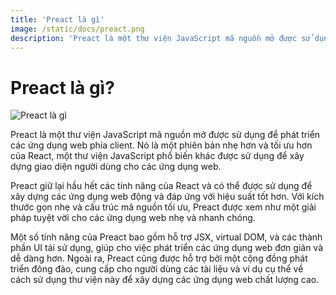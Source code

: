 ```yaml
---
title: 'Preact là gì'
image: /static/docs/preact.png
description: 'Preact là một thư viện JavaScript mã nguồn mở được sử dụng để phát triển các ứng dụng web phía client. Nó là một phiên bản nhẹ hơn và tối ưu hơn của React'
---
```


# Preact là gì?

![Preact là gì](/static/docs/preact.png)

Preact là một thư viện JavaScript mã nguồn mở được sử dụng để phát triển các ứng dụng web phía client. Nó là một phiên bản nhẹ hơn và tối ưu hơn của React, một thư viện JavaScript phổ biến khác được sử dụng để xây dựng giao diện người dùng cho các ứng dụng web.

Preact giữ lại hầu hết các tính năng của React và có thể được sử dụng để xây dựng các ứng dụng web động và đáp ứng với hiệu suất tốt hơn. Với kích thước gọn nhẹ và cấu trúc mã nguồn tối ưu, Preact được xem như một giải pháp tuyệt vời cho các ứng dụng web nhẹ và nhanh chóng.

Một số tính năng của Preact bao gồm hỗ trợ JSX, virtual DOM, và các thành phần UI tái sử dụng, giúp cho việc phát triển các ứng dụng web đơn giản và dễ dàng hơn. Ngoài ra, Preact cũng được hỗ trợ bởi một cộng đồng phát triển đông đảo, cung cấp cho người dùng các tài liệu và ví dụ cụ thể về cách sử dụng thư viện này để xây dựng các ứng dụng web chất lượng cao.
